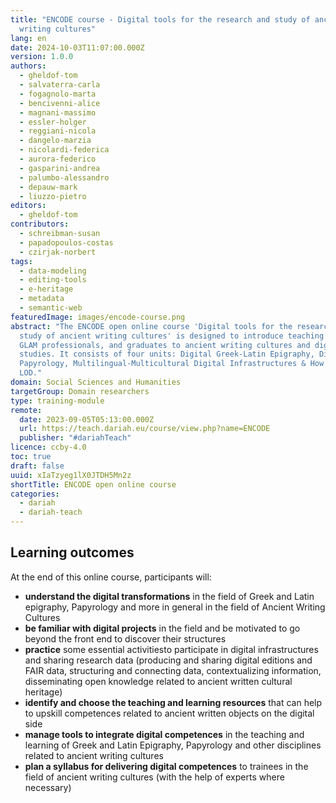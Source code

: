```yaml
---
title: "ENCODE course - Digital tools for the research and study of ancient
  writing cultures"
lang: en
date: 2024-10-03T11:07:00.000Z
version: 1.0.0
authors:
  - gheldof-tom
  - salvaterra-carla
  - fogagnolo-marta
  - bencivenni-alice
  - magnani-massimo
  - essler-holger
  - reggiani-nicola
  - dangelo-marzia
  - nicolardi-federica
  - aurora-federico
  - gasparini-andrea
  - palumbo-alessandro
  - depauw-mark
  - liuzzo-pietro
editors:
  - gheldof-tom
contributors:
  - schreibman-susan
  - papadopoulos-costas
  - czirjak-norbert
tags:
  - data-modeling
  - editing-tools
  - e-heritage
  - metadata
  - semantic-web
featuredImage: images/encode-course.png
abstract: "The ENCODE open online course 'Digital tools for the research and
  study of ancient writing cultures' is designed to introduce teaching staff,
  GLAM professionals, and graduates to ancient writing cultures and digital
  studies. It consists of four units: Digital Greek-Latin Epigraphy, Digital
  Papyrology, Multilingual-Multicultural Digital Infrastructures & How to create
  LOD."
domain: Social Sciences and Humanities
targetGroup: Domain researchers
type: training-module
remote:
  date: 2023-09-05T05:13:00.000Z
  url: https://teach.dariah.eu/course/view.php?name=ENCODE
  publisher: "#dariahTeach"
licence: ccby-4.0
toc: true
draft: false
uuid: xIaTzyeg1lX0JTDH5Mn2z
shortTitle: ENCODE open online course
categories:
  - dariah
  - dariah-teach
---
```

## **Learning outcomes**

At the end of this online course, participants will:

- **understand the digital transformations** in the field of Greek and Latin epigraphy, Papyrology and more in general in the field of Ancient Writing Cultures
- **be familiar with digital projects** in the field and be motivated to go beyond the front end to discover their structures
- **practice** some essential activitiesto participate in digital infrastructures and sharing research data (producing and sharing digital editions and FAIR data, structuring and connecting data, contextualizing information, disseminating open knowledge related to ancient written cultural heritage)
- **identify and choose the teaching and learning resources** that can help to upskill competences related to ancient written objects on the digital side
- **manage tools to integrate digital competences** in the teaching and learning of Greek and Latin Epigraphy, Papyrology and other disciplines related to ancient writing cultures
- **plan a syllabus for delivering digital competences** to trainees in the field of ancient writing cultures (with the help of experts where necessary)
